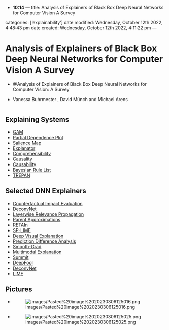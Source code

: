 - **10:14** ---
title: Analysis of Explainers of Black Box Deep Neural Networks for Computer Vision A Survey

categories: ['explainability']
date modified: Wednesday, October 12th 2022, 4:48:43 pm
date created: Wednesday, October 12th 2022, 4:11:22 pm
---

# Analysis of Explainers of Black Box Deep Neural Networks for Computer Vision A Survey
- @Analysis of Explainers of Black Box Deep Neural Networks for Computer Vision: A Survey
- Vanessa Buhrmester , David Münch and Michael Arens
  ```toc
  ```

## Explaining Systems
- [GAM](GAM.qmd)
- [Partial Dependence Plot](Partial%20Dependence%20Plot.qmd)
- [Salience Map](Salience%20Map.qmd)
- [Explanator](Explanator.qmd)
- [Comprehensibility](Comprehensibility.qmd)
- [Causality](Causality.qmd)
- [Causability](Causability.qmd)
- [Bayesian Rule List](Bayesian%20Rule%20List.qmd)
- [TREPAN](TREPAN.qmd)

## Selected DNN Explainers
- [Counterfactual Impact Evaluation](Counterfactual%20Impact%20Evaluation.qmd)
- [DeconvNet](DeconvNet.qmd)
- [Layerwise Relevance Propagation](Layerwise%20Relevance%20Propagation.qmd)
- [Parent Approximations](Parent%20Approximations.qmd)
- [RETAIn](RETAIn.qmd)
- [SP-LIME](SP-LIME.qmd)
- [Deep Visual Explanation](Deep%20Visual%20Explanation.qmd)
- [Prediction Difference Analysis](Prediction%20Difference%20Analysis.qmd)
- [Smooth-Grad](Smooth-Grad.qmd)
- [Multimodal Explanation](Multimodal%20Explanation.qmd)
- [Summit](Summit.qmd)
- [DeepFool](DeepFool.qmd)
- [DeconvNet](DeconvNet.qmd)
- [LIME](LIME.qmd)

## Pictures
- ![images/Pasted%20image%2020230306125016.png](images/Pasted%20image%2020230306125016.png)
- ![images/Pasted%20image%2020230306125025.png](images/Pasted%20image%2020230306125025.png)



